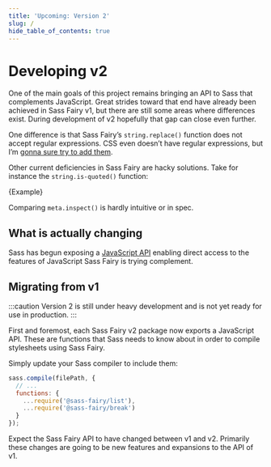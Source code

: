 ```yaml
---
title: 'Upcoming: Version 2'
slug: /
hide_table_of_contents: true
---
```


# Developing v2

One of the main goals of this project remains bringing an API to Sass that complements JavaScript. Great strides toward that end have already been achieved in Sass Fairy v1, but there are still some areas where differences exist. During development of v2 hopefully that gap can close even further.

One difference is that Sass Fairy’s `string.replace()` function does not accept regular expressions. CSS even doesn’t have regular expressions, but I’m [gonna sure try to add them](./regular-expressions.mdx).

Other current deficiencies in Sass Fairy are hacky solutions. Take for instance the `string.is-quoted()` function:

<CodeBlock className="language-scss" title="@sass-fairy/string/src/_is-quoted.sass" isolateDefinition="is-quoted" highlightKeywords="@return" rewriteFairyUses>
  {Example}
</CodeBlock>

Comparing `meta.inspect()` is hardly intuitive or in spec.

## What is actually changing

Sass has begun exposing a [JavaScript API](https://sass-lang.com/documentation/js-api/) enabling direct access to the features of JavaScript Sass Fairy is trying complement.

## Migrating from v1

:::caution
Version 2 is still under heavy development and is not yet ready for use in production.
:::

First and foremost, each Sass Fairy v2 package now exports a JavaScript API. These are functions that Sass needs to know about in order to compile stylesheets using Sass Fairy.

Simply update your Sass compiler to include them:

```js
sass.compile(filePath, {
  // ...
  functions: {
    ...require('@sass-fairy/list'),
    ...require('@sass-fairy/break')
  }
});
```

Expect the Sass Fairy API to have changed between v1 and v2. Primarily these changes are going to be new features and expansions to the API of v1.
